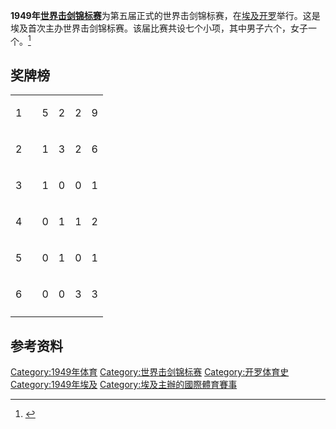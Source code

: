 {{NoteTA|G1=Sports}}
'''1949年[[世界击剑锦标赛|世界击剑锦标赛]]'''为第五届正式的世界击剑锦标赛，在[[埃及|埃及]][[开罗|开罗]]举行。这是埃及首次主办世界击剑锦标赛。该届比赛共设七个小项，其中男子六个，女子一个。<ref>{{cite book|last=The Guinness Encyclopaedia of Sports Records & Results|first=|title=Fencing World Championships, pages 165-167|year=1987|publisher=Guinness Superlatives Ltd|isbn=0-85112-492-5|url-access=registration|url=https://archive.org/details/guinnessencyclop00matt}}</ref>

== 奖牌榜 ==
{| {{RankedMedalTable}}
|-
| 1 ||align=left| {{ITA}} || 5 || 2 || 2 || 9
|-
| 2 ||align=left| {{FRA}} || 1 || 3 || 2 || 6
|-
| 3 ||align=left| {{AUT}} || 1 || 0 || 0 || 1
|-
| 4 ||align=left| {{SWE}} || 0 || 1 || 1 || 2
|-
| 5 ||align=left| {{DEN}} || 0 || 1 || 0 || 1
|-
| 6 ||align=left| {{EGY}} || 0 || 0 || 3 || 3
|-
|}

== 参考资料 ==
{{reflist}}

{{世界击剑锦标赛}}
[[Category:1949年体育|Category:1949年体育]]
[[Category:世界击剑锦标赛|Category:世界击剑锦标赛]]
[[Category:开罗体育史|Category:开罗体育史]]
[[Category:1949年埃及|Category:1949年埃及]]
[[Category:埃及主辦的國際體育賽事|Category:埃及主辦的國際體育賽事]]